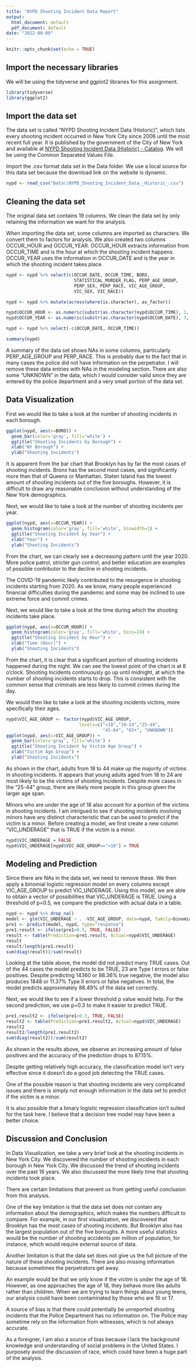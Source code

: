 ```yaml
---
title: "NYPD Shooting Incident Data Report"
output:
  html_document: default
  pdf_document: default
date: "2022-09-09"
---
```


```r
knitr::opts_chunk$set(echo = TRUE)
```

## Import the necessary libraries

We will be using the tidyverse and ggplot2 libraries for this assignment.

```r
library(tidyverse)
library(ggplot2)
```

## Import the data set

The data set is called "NYPD Shooting Incident Data (Historic)", which lists every shooting incident occurred in New York City since 2006 until the most recent full year. It is published by the government of the City of New York and available at [NYPD Shooting Incident Data (Historic) - Catalog](https://catalog.data.gov/dataset/nypd-shooting-incident-data-historic). We will be using the Common Separated Values File.

Import the .csv format data set in the Data folder. We use a local source for this data set because the download link on the website is dynamic.

```r
nypd <- read_csv("Data\\NYPD_Shooting_Incident_Data__Historic_.csv")
```

## Cleaning the data set

The original data set contains 19 columns. We clean the data set by only retaining the information we want for the analysis.

When importing the data set, some columns are imported as characters. We convert them to factors for analysis. We also created two columns OCCUR_HOUR and OCCUR_YEAR. OCCUR_HOUR extracts information from OCCUR_TIME and is the hour at which the shooting incident happens. OCCUR_YEAR uses the information in OCCUR_DATE and is the year in which the shooting incident takes place.

```r
nypd <- nypd %>% select(c(OCCUR_DATE, OCCUR_TIME, BORO,
                          STATISTICAL_MURDER_FLAG, PERP_AGE_GROUP,
                          PERP_SEX, PERP_RACE, VIC_AGE_GROUP,
                          VIC_SEX, VIC_RACE))
```

```r
nypd <- nypd %>% mutate(across(where(is.character), as_factor))
```

```r
nypd$OCCUR_HOUR <- as.numeric(substr(as.character(nypd$OCCUR_TIME), 1, 2))
nypd$OCCUR_YEAR <- as.numeric(substr(as.character(nypd$OCCUR_DATE), 7, 10))

nypd <- nypd %>% select(-c(OCCUR_DATE, OCCUR_TIME))
```

```r
summary(nypd)
```

A summary of the data set shows NAs in some columns, particularly PERP_AGE_GROUP and PERP_RACE. This is probably due to the fact that in many cases the police did not have information on the perpetrator. I will remove these data entries with NAs in the modeling section. There are also some "UNKNOWN" in the data, which I would consider valid since they are entered by the police department and a very small portion of the data set.

## Data Visualization

First we would like to take a look at the number of shooting incidents in each borough.

```r
ggplot(nypd, aes(x=BORO)) + 
  geom_bar(color='gray', fill='white') + 
  ggtitle("Shooting Incidents by Borough") + 
  xlab("NY Borough") + 
  ylab("Shooting Incidents")
```

It is apparent from the bar chart that Brooklyn has by far the most cases of shooting incidents. Bronx has the second most cases, and significantly more than that of Queens or Manhattan. Staten Island has the lowest amount of shooting incidents out of the five boroughs. However, it is difficult to draw any reasonable conclusion without understanding of the New York demographics.

Next, we would like to take a look at the number of shooting incidents per year.

```r
ggplot(nypd, aes(x=OCCUR_YEAR)) + 
  geom_histogram(color='gray', fill='white', binwidth=1) +
  ggtitle("Shooting Incident by Year") + 
  xlab("Year") + 
  ylab("Shooting Incidents")
```

From the chart, we can clearly see a decreasing pattern until the year 2020. More police patrol, stricter gun control, and better education are examples of possible contributor to the decline in shooting incidents.

The COVID-19 pandemic likely contributed to the resurgence in shooting incidents starting from 2020. As we know, many people experienced financial difficulties during the pandemic and some may be inclined to use extreme force and commit crimes.

Next, we would like to take a look at the time during which the shooting incidents take place.

```r
ggplot(nypd, aes(x=OCCUR_HOUR)) + 
  geom_histogram(color='gray', fill='white', bins=24) + 
  ggtitle("Shooting Incident by Hour") + 
  xlab("Time (Hour)") + 
  ylab("Shooting Incidents")
```

From the chart, it is clear that a significant portion of shooting incidents happened during the night. We can see the lowest point of the chart is at 8 o'clock. Shooting Incidents continuously go up until midnight, at which the number of shooting incidents starts to drop. This is consistent with the common sense that criminals are less likely to commit crimes during the day.

We would then like to take a look at the shooting incidents victims, more specifically their ages.

```r
nypd$VIC_AGE_GROUP <- factor(nypd$VIC_AGE_GROUP,
                            levels=c("<18","18-24","25-44",
                                     "45-64", "65+", "UNKNOWN"))
ggplot(nypd, aes(x=VIC_AGE_GROUP)) + 
  geom_bar(color='gray', fill='white') + 
  ggtitle("Shooting Incident by Victim Age Group") + 
  xlab("Victim Age Group") + 
  ylab("Shooting Incidents")

```

As shown in the chart, adults from 18 to 44 make up the majority of victims in shooting incidents. It appears that young adults aged from 18 to 24 are most likely to be the victims of shooting incidents. Despite more cases in the "25-44" group, there are likely more people in this group given the larger age span.

Minors who are under the age of 18 also account for a portion of the victims in shooting incidents. I am intrigued to see if shooting incidents involving minors have any distinct characteristic that can be used to predict if the victim is a minor. Before creating a model, we first create a new column "VIC_UNDERAGE" that is TRUE if the victim is a minor.

```r
nypd$VIC_UNDERAGE = FALSE
nypd$VIC_UNDERAGE[nypd$VIC_AGE_GROUP=="<18"] = TRUE
```

## Modeling and Prediction

Since there are NAs in the data set, we need to remove these. We then apply a binomial logistic regression model on every columns except VIC_AGE_GROUP to predict VIC_UNDERAGE. Using this model, we are able to obtain a vector of possibilities that VIC_UNDERAGE is TRUE. Using a threshold of p=0.5, we compare the prediction with actual data in a table.

```r
nypd <- nypd %>% drop_na()
model <- glm(VIC_UNDERAGE ~ . -VIC_AGE_GROUP, data=nypd, family=binomial)
pre1 <- predict(model, nypd, type="response")
pre1.result <- ifelse(pre1>0.5, TRUE, FALSE)
result <- table(Prediction=pre1.result, Actual=nypd$VIC_UNDERAGE)
result
result/length(pre1.result)
sum(diag(result))/sum(result)
```

Looking at the table above, the model did not predict many TRUE cases. Out of the 44 cases the model predicts to be TRUE, 23 are Type I errors or false positives. Despite predicting 14360 or 88.36% true negative, the model also produces 1848 or 11.37% Type II errors or false negatives. In total, the model predicts approximately 88.49% of the data set correctly.

Next, we would like to see if a lower threshold p value would help. For the second prediction, we use p=0.3 to make it easier to predict TRUE.

```r
pre1.result2 <- ifelse(pre1>0.3, TRUE, FALSE)
result2 <- table(Prediction=pre1.result2, Actual=nypd$VIC_UNDERAGE)
result2
result2/length(pre1.result2)
sum(diag(result2))/sum(result2)
```

As shown in the results above, we observe an increasing amount of false positives and the accuracy of the prediction drops to 87.15%.  

Despite getting relatively high accuracy, the classification model isn't very effective since it doesn't do a good job detecting the TRUE cases. 

One of the possible reason is that shooting incidents are very complicated issues and there is simply not enough information in the data set to predict if the victim is a minor. 

It is also possible that a binary logistic regression classification isn't suited for the task here. I believe that a decision tree model may have been a better choice.

## Discussion and Conclusion

In Data Visualization, we take a very brief look at the shooting incidents in New York City. We discovered the number of shooting incidents in each borough in New York City. We discussed the trend of shooting incidents over the past 16 years. We also discussed the more likely time that shooting incidents took place.

There are certain limitations that prevent us from getting useful conclusion from this analysis.   

One of the key limitation is that the data set does not contain any information about the demographics, which makes the numbers difficult to compare. For example, in our first visualization, we discovered that Brooklyn has the most cases of shooting incidents. But Brooklyn also has the largest population out of the five boroughs. A more useful statistics would be the number of shooting accidents per million of population, for instance, which would require external source of data. 

Another limitation is that the data set does not give us the full picture of the nature of these shooting incidents. There are also missing information because sometimes the perpetrators get away. 

An example would be that we only know if the victim is under the age of 18. However, as one approaches the age of 18, they behave more like adults rather than children. When we are trying to learn things about young teens, our analysis could have been contaminated by those who are 16 or 17. 

A source of bias is that there could potentially be unreported shooting incidents that the Police Department has no information on. The Police may sometime rely on the information from witnesses, which is not always accurate.  

As a foreigner, I am also a source of bias because I lack the background knowledge and understanding of social problems in the United States. I purposely avoid the discussion of race, which could have been a huge part of the analysis. 
